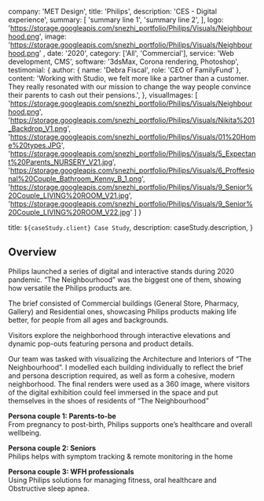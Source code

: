 

  company: 'MET Design',
  title: 'Philips',
  description:
    'CES - Digital experience',
  summary: [
    'summary line 1',
    'summary line 2',
  ],
  logo: 'https://storage.googleapis.com/snezhi_portfolio/Philips/Visuals/Neighbourhood.png',
  image: 'https://storage.googleapis.com/snezhi_portfolio/Philips/Visuals/Neighbourhood.png' ,
  date: '2020',
  category: ['All', 'Commercial'],
  service: 'Web development, CMS',
  software: '3dsMax, Corona rendering, Photoshop',
  testimonial: {
    author: { name: 'Debra Fiscal', role: 'CEO of FamilyFund' },
    content:
      'Working with Studio, we felt more like a partner than a customer. They really resonated with our mission to change the way people convince their parents to cash out their pensions.',
  },
  visualImages: [
    'https://storage.googleapis.com/snezhi_portfolio/Philips/Visuals/Neighbourhood.png',
    'https://storage.googleapis.com/snezhi_portfolio/Philips/Visuals/Nikita%201_Backdrop_V1.png',
    'https://storage.googleapis.com/snezhi_portfolio/Philips/Visuals/01%20Home%20types.JPG',
    'https://storage.googleapis.com/snezhi_portfolio/Philips/Visuals/5_Expectant%20Parents_NURSERY_V21.jpg',
    'https://storage.googleapis.com/snezhi_portfolio/Philips/Visuals/6_Proffesional%20Couple_Bathroom_Kenny_B_1.png',
    'https://storage.googleapis.com/snezhi_portfolio/Philips/Visuals/9_Senior%20Couple_LIVING%20ROOM_V21.jpg',
    'https://storage.googleapis.com/snezhi_portfolio/Philips/Visuals/9_Senior%20Couple_LIVING%20ROOM_V22.jpg'
  ]
}

  title: `${caseStudy.client} Case Study`,
  description: caseStudy.description,
}

## Overview

Philips launched a series of digital and interactive stands during 2020 pandemic. “The Neighbourhood” was the biggest one of them, showing how versatile the Philips products are.

The brief consisted of Commercial buildings (General Store, Pharmacy, Gallery) and Residential ones,
showcasing Philips products making life better, for people from all ages and backgrounds.

Visitors explore the neighborhood through interactive elevations and dynamic pop-outs featuring persona and product details.

Our team was tasked with visualizing the Architecture and Interiors of “The Neighbourhood”.
I modelled each building individually to reflect the brief and persona description required, as well as form a cohesive, modern neighborhood.
The final renders were used as a 360 image, where visitors of the digital exhibition could feel immersed in the space and put themselves in the shoes of residents of “The Neighbourhood”

**Persona couple 1: Parents-to-be**  
From pregnancy to post-birth, Philips supports one’s healthcare and overall wellbeing.

**Persona couple 2: Seniors**  
Philips helps with symptom tracking & remote monitoring in the home

**Persona couple 3: WFH professionals**  
Using Philips solutions for managing fitness, oral healthcare and Obstructive sleep apnea.
